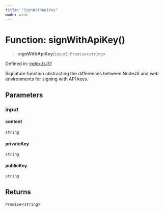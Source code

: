 ```yaml
---
title: "SignWithApiKey"
mode: wide
---
```

  
# Function: signWithApiKey()

> **signWithApiKey**(`input`): `Promise`\<`string`\>

Defined in: [index.ts:31](https://github.com/tkhq/sdk/blob/94193410cf3571aa019a0b9408107eeb43e39e16/packages/api-key-stamper/src/index.ts#L31)

Signature function abstracting the differences between NodeJS and web environments for signing with API keys.

## Parameters

### input

#### content

`string`

#### privateKey

`string`

#### publicKey

`string`

## Returns

`Promise`\<`string`\>

